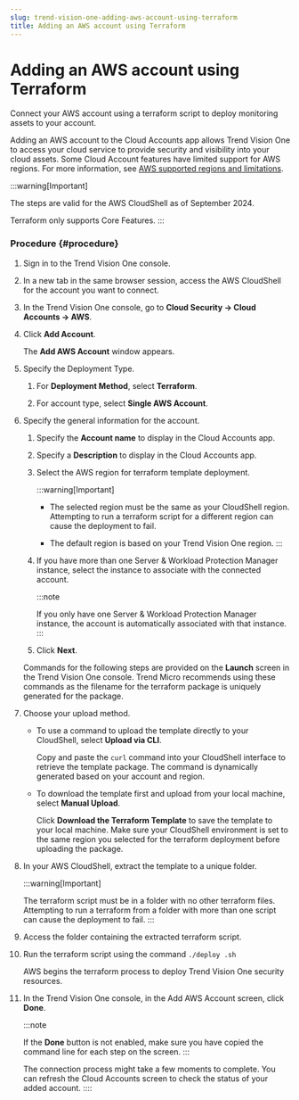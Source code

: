 ```yaml
---
slug: trend-vision-one-adding-aws-account-using-terraform
title: Adding an AWS account using Terraform
---
```

# Adding an AWS account using Terraform

Connect your AWS account using a terraform script to deploy monitoring assets to your account.

Adding an AWS account to the Cloud Accounts app allows Trend Vision One to access your cloud service to provide security and visibility into your cloud assets. Some Cloud Account features have limited support for AWS regions. For more information, see [AWS supported regions and limitations](aws-supported-regions-limitations.mdx).

:::warning[Important]

The steps are valid for the AWS CloudShell as of September 2024.

Terraform only supports Core Features.
:::

### Procedure {#procedure}

1.  Sign in to the Trend Vision One console.

2.  In a new tab in the same browser session, access the AWS CloudShell for the account you want to connect.

3.  In the Trend Vision One console, go to **Cloud Security → Cloud Accounts → AWS**.

4.  Click **Add Account**.

    The **Add AWS Account** window appears.

5.  Specify the Deployment Type.

    1.  For **Deployment Method**, select **Terraform**.

    2.  For account type, select **Single AWS Account**.

6.  Specify the general information for the account.

    1.  Specify the **Account name** to display in the Cloud Accounts app.

    2.  Specify a **Description** to display in the Cloud Accounts app.

    3.  Select the AWS region for terraform template deployment.

        :::warning[Important]

        - The selected region must be the same as your CloudShell region. Attempting to run a terraform script for a different region can cause the deployment to fail.

        - The default region is based on your Trend Vision One region.
        :::

    4.  If you have more than one Server & Workload Protection Manager instance, select the instance to associate with the connected account.

        :::note

        If you only have one Server & Workload Protection Manager instance, the account is automatically associated with that instance.
        :::

    5.  Click **Next**.

    Commands for the following steps are provided on the **Launch** screen in the Trend Vision One console. Trend Micro recommends using these commands as the filename for the terraform package is uniquely generated for the package.

7.  Choose your upload method.

    - To use a command to upload the template directly to your CloudShell, select **Upload via CLI**.

      Copy and paste the `curl` command into your CloudShell interface to retrieve the template package. The command is dynamically generated based on your account and region.

    - To download the template first and upload from your local machine, select **Manual Upload**.

      Click **Download the Terraform Template** to save the template to your local machine. Make sure your CloudShell environment is set to the same region you selected for the terraform deployment before uploading the package.

8.  In your AWS CloudShell, extract the template to a unique folder.

    :::warning[Important]

    The terraform script must be in a folder with no other terraform files. Attempting to run a terraform from a folder with more than one script can cause the deployment to fail.
    :::

9.  Access the folder containing the extracted terraform script.

10. Run the terraform script using the command `./deploy .sh`

    AWS begins the terraform process to deploy Trend Vision One security resources.

11. In the Trend Vision One console, in the Add AWS Account screen, click **Done**.

    :::note

    If the **Done** button is not enabled, make sure you have copied the command line for each step on the screen.
    :::

    The connection process might take a few moments to complete. You can refresh the Cloud Accounts screen to check the status of your added account.
::::
